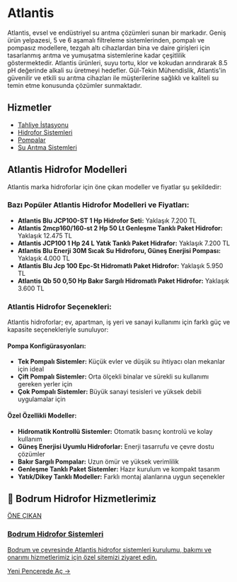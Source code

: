 # Atlantis

Atlantis, evsel ve endüstriyel su arıtma çözümleri sunan bir markadır. Geniş ürün yelpazesi, 5 ve 6 aşamalı filtreleme sistemlerinden, pompalı ve pompasız modellere, tezgah altı cihazlardan bina ve daire girişleri için tasarlanmış arıtma ve yumuşatma sistemlerine kadar çeşitlilik göstermektedir. Atlantis ürünleri, suyu tortu, klor ve kokudan arındırarak 8.5 pH değerinde alkali su üretmeyi hedefler. Gül-Tekin Mühendislik, Atlantis'in güvenilir ve etkili su arıtma cihazları ile müşterilerine sağlıklı ve kaliteli su temin etme konusunda çözümler sunmaktadır.

## Hizmetler

- [Tahliye İstasyonu](/hizmetlerimiz/tahliye-istasyonu)
- [Hidrofor Sistemleri](/hizmetlerimiz/hidrofor-sistemleri)
- [Pompalar](/hizmetlerimiz/pompalar)
- [Su Arıtma Sistemleri](/hizmetlerimiz/su-aritma-sistemleri)

## Atlantis Hidrofor Modelleri

Atlantis marka hidroforlar için öne çıkan modeller ve fiyatlar şu şekildedir:

### Bazı Popüler Atlantis Hidrofor Modelleri ve Fiyatları:

- **Atlantis Blu JCP100-ST 1 Hp Hidrofor Seti:** Yaklaşık 7.200 TL
- **Atlantis 2mcp160/160-st 2 Hp 50 Lt Genleşme Tanklı Paket Hidrofor:** Yaklaşık 12.475 TL
- **Atlantis JCP100 1 Hp 24 L Yatık Tanklı Paket Hidrafor:** Yaklaşık 7.200 TL
- **Atlantis Blu Enerji 30M Sıcak Su Hidroforu, Güneş Enerjisi Pompası:** Yaklaşık 4.000 TL
- **Atlantis Blu Jcp 100 Epc-St Hidromatlı Paket Hidrofor:** Yaklaşık 5.950 TL
- **Atlantis Qb 50 0,50 Hp Bakır Sargılı Hidromatlı Paket Hidrofor:** Yaklaşık 3.600 TL

### Atlantis Hidrofor Seçenekleri:

Atlantis hidroforlar; ev, apartman, iş yeri ve sanayi kullanımı için farklı güç ve kapasite seçenekleriyle sunuluyor:

#### Pompa Konfigürasyonları:
- **Tek Pompalı Sistemler:** Küçük evler ve düşük su ihtiyacı olan mekanlar için ideal
- **Çift Pompalı Sistemler:** Orta ölçekli binalar ve sürekli su kullanımı gereken yerler için
- **Çok Pompalı Sistemler:** Büyük sanayi tesisleri ve yüksek debili uygulamalar için

#### Özel Özellikli Modeller:
- **Hidromatik Kontrollü Sistemler:** Otomatik basınç kontrolü ve kolay kullanım
- **Güneş Enerjisi Uyumlu Hidroforlar:** Enerji tasarrufu ve çevre dostu çözümler
- **Bakır Sargılı Pompalar:** Uzun ömür ve yüksek verimlilik
- **Genleşme Tanklı Paket Sistemler:** Hazır kurulum ve kompakt tasarım
- **Yatık/Dikey Tanklı Modeller:** Farklı montaj alanlarına uygun seçenekler

## 🌟 Bodrum Hidrofor Hizmetlerimiz

<a href="https://bodrum-hidrofor.gul-tekinmuhendislik.com" target="_blank" rel="noopener noreferrer" class="link-card featured">
  <div class="link-card-content">
    <span class="badge">ÖNE ÇIKAN</span>
    <h3>Bodrum Hidrofor Sistemleri</h3>
    <p>Bodrum ve çevresinde Atlantis hidrofor sistemleri kurulumu, bakımı ve onarımı hizmetlerimiz için özel sitemizi ziyaret edin.</p>
    <span class="link-card-cta">Yeni Pencerede Aç →</span>
  </div>
</a>